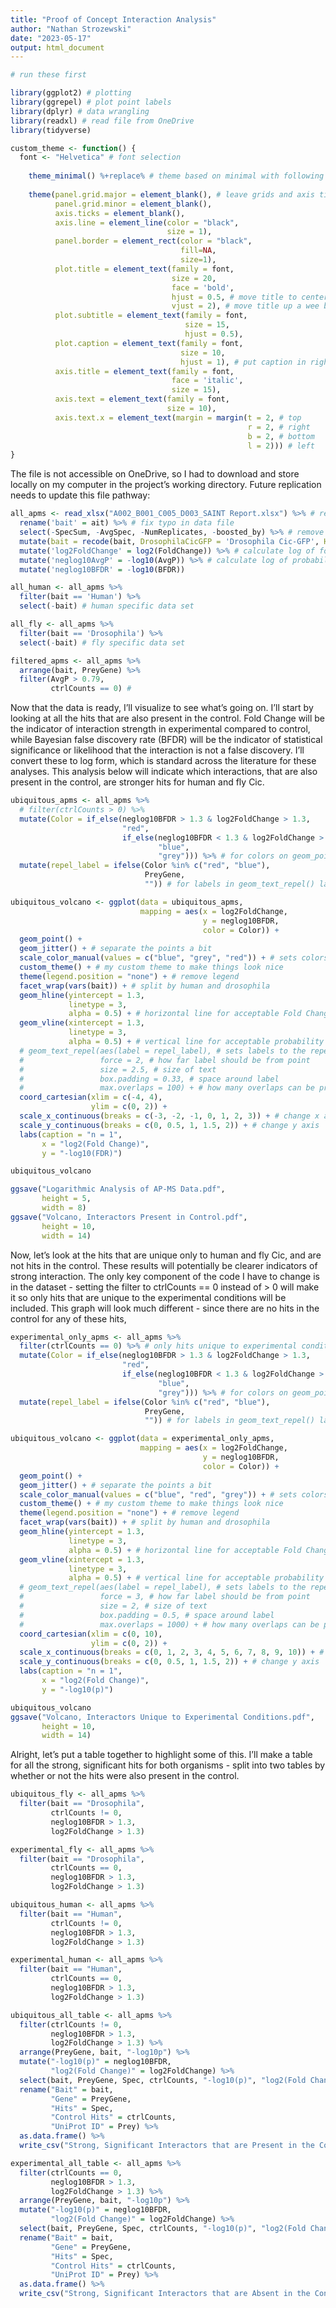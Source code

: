 ```yaml
---
title: "Proof of Concept Interaction Analysis"
author: "Nathan Strozewski"
date: "2023-05-17"
output: html_document
---
```


```r

# run these first

library(ggplot2) # plotting
library(ggrepel) # plot point labels
library(dplyr) # data wrangling
library(readxl) # read file from OneDrive
library(tidyverse)

```

```r

custom_theme <- function() { 
  font <- "Helvetica" # font selection
    
    theme_minimal() %+replace% # theme based on minimal with following replacements
    
    theme(panel.grid.major = element_blank(), # leave grids and axis ticks blank
          panel.grid.minor = element_blank(),
          axis.ticks = element_blank(),
          axis.line = element_line(color = "black",
                                   size = 1),
          panel.border = element_rect(color = "black",
                                      fill=NA,
                                      size=1),
          plot.title = element_text(family = font,
                                    size = 20,
                                    face = 'bold',
                                    hjust = 0.5, # move title to center horizontally
                                    vjust = 2), # move title up a wee bit
          plot.subtitle = element_text(family = font,
                                       size = 15,
                                       hjust = 0.5),
          plot.caption = element_text(family = font,
                                      size = 10,
                                      hjust = 1), # put caption in right corner
          axis.title = element_text(family = font,
                                    face = 'italic',
                                    size = 15),
          axis.text = element_text(family = font,
                                   size = 10),
          axis.text.x = element_text(margin = margin(t = 2, # top
                                                     r = 2, # right
                                                     b = 2, # bottom
                                                     l = 2))) # left
}

```

The file is not accessible on OneDrive, so I had to download and store locally on my computer in the project's working directory. Future replication needs to update this file pathway:

```r

all_apms <- read_xlsx("A002_B001_C005_D003_SAINT Report.xlsx") %>% # read data
  rename('bait' = ait) %>% # fix typo in data file
  select(-SpecSum, -AvgSpec, -NumReplicates, -boosted_by) %>% # remove unnecessary cols
  mutate(bait = recode(bait, DrosophilaCicGFP = 'Drosophila Cic-GFP', HumanCicGFP = 'Human Cic-GFP')) %>%  # rename samples for easier plotting
  mutate('log2FoldChange' = log2(FoldChange)) %>% # calculate log of fold change
  mutate('neglog10AvgP' = -log10(AvgP)) %>% # calculate log of probability
  mutate('neglog10BFDR' = -log10(BFDR))

all_human <- all_apms %>% 
  filter(bait == 'Human') %>% 
  select(-bait) # human specific data set

all_fly <- all_apms %>% 
  filter(bait == 'Drosophila') %>% 
  select(-bait) # fly specific data set

filtered_apms <- all_apms %>% 
  arrange(bait, PreyGene) %>% 
  filter(AvgP > 0.79,
         ctrlCounts == 0) # 

```

Now that the data is ready, I'll visualize to see what's going on. I'll start by looking at all the hits that are also present in the control. Fold Change will be the indicator of interaction strength in experimental compared to control, while Bayesian false discovery rate (BFDR) will be the indicator of statistical significance or likelihood that the interaction is not a false discovery. I'll convert these to log form, which is standard across the literature for these analyses. This analysis below will indicate which interactions, that are also present in the control, are stronger hits for human and fly Cic.

```r

ubiquitous_apms <- all_apms %>% 
  # filter(ctrlCounts > 0) %>% 
  mutate(Color = if_else(neglog10BFDR > 1.3 & log2FoldChange > 1.3,
                         "red",
                         if_else(neglog10BFDR < 1.3 & log2FoldChange > 1.3,
                                 "blue",
                                 "grey"))) %>% # for colors on geom_point() to correspond to certain graph placements
  mutate(repel_label = ifelse(Color %in% c("red", "blue"),
                              PreyGene,
                              "")) # for labels in geom_text_repel() later

ubiquitous_volcano <- ggplot(data = ubiquitous_apms,
                             mapping = aes(x = log2FoldChange,
                                           y = neglog10BFDR,
                                           color = Color)) +
  geom_point() +
  geom_jitter() + # separate the points a bit
  scale_color_manual(values = c("blue", "grey", "red")) + # sets colors
  custom_theme() + # my custom theme to make things look nice
  theme(legend.position = "none") + # remove legend
  facet_wrap(vars(bait)) + # split by human and drosophila
  geom_hline(yintercept = 1.3,
             linetype = 3,
             alpha = 0.5) + # horizontal line for acceptable Fold Change
  geom_vline(xintercept = 1.3,
             linetype = 3,
             alpha = 0.5) + # vertical line for acceptable probability
  # geom_text_repel(aes(label = repel_label), # sets labels to the repel_label col
  #                 force = 2, # how far label should be from point
  #                 size = 2.5, # size of text
  #                 box.padding = 0.33, # space around label
  #                 max.overlaps = 100) + # how many overlaps can be processed
  coord_cartesian(xlim = c(-4, 4),
                  ylim = c(0, 2)) +
  scale_x_continuous(breaks = c(-3, -2, -1, 0, 1, 2, 3)) + # change x axis
  scale_y_continuous(breaks = c(0, 0.5, 1, 1.5, 2)) + # change y axis
  labs(caption = "n = 1",
       x = "log2(Fold Change)",
       y = "-log10(FDR)")

ubiquitous_volcano

ggsave("Logarithmic Analysis of AP-MS Data.pdf",
       height = 5,
       width = 8)
ggsave("Volcano, Interactors Present in Control.pdf",
       height = 10,
       width = 14)

```

Now, let's look at the hits that are unique only to human and fly Cic, and are not hits in the control. These results will potentially be clearer indicators of strong interaction. The only key component of the code I have to change is in the dataset - setting the filter to ctrlCounts == 0 instead of > 0 will make it so only hits that are unique to the experimental conditions will be included. This graph will look much different - since there are no hits in the control for any of these hits, 

```r

experimental_only_apms <- all_apms %>% 
  filter(ctrlCounts == 0) %>% # only hits unique to experimental condition will be included
  mutate(Color = if_else(neglog10BFDR > 1.3 & log2FoldChange > 1.3,
                         "red",
                         if_else(neglog10BFDR < 1.3 & log2FoldChange > 1.3,
                                 "blue",
                                 "grey"))) %>% # for colors on geom_point() to correspond to certain graph placements
  mutate(repel_label = ifelse(Color %in% c("red", "blue"),
                              PreyGene,
                              "")) # for labels in geom_text_repel() later

ubiquitous_volcano <- ggplot(data = experimental_only_apms,
                             mapping = aes(x = log2FoldChange,
                                           y = neglog10BFDR,
                                           color = Color)) +
  geom_point() +
  geom_jitter() + # separate the points a bit
  scale_color_manual(values = c("blue", "red", "grey")) + # sets colors
  custom_theme() + # my custom theme to make things look nice
  theme(legend.position = "none") + # remove legend
  facet_wrap(vars(bait)) + # split by human and drosophila
  geom_hline(yintercept = 1.3,
             linetype = 3,
             alpha = 0.5) + # horizontal line for acceptable Fold Change
  geom_vline(xintercept = 1.3,
             linetype = 3,
             alpha = 0.5) + # vertical line for acceptable probability
  # geom_text_repel(aes(label = repel_label), # sets labels to the repel_label col
  #                 force = 3, # how far label should be from point
  #                 size = 2, # size of text
  #                 box.padding = 0.5, # space around label
  #                 max.overlaps = 1000) + # how many overlaps can be processed
  coord_cartesian(xlim = c(0, 10),
                  ylim = c(0, 2)) +
  scale_x_continuous(breaks = c(0, 1, 2, 3, 4, 5, 6, 7, 8, 9, 10)) + # change x axis
  scale_y_continuous(breaks = c(0, 0.5, 1, 1.5, 2)) + # change y axis
  labs(caption = "n = 1",
       x = "log2(Fold Change)",
       y = "-log10(p)")

ubiquitous_volcano
ggsave("Volcano, Interactors Unique to Experimental Conditions.pdf",
       height = 10,
       width = 14)

```

Alright, let's put a table together to highlight some of this. I'll make a table for all the strong, significant hits for both organisms - split into two tables by whether or not the hits were also present in the control.

```r

ubiquitous_fly <- all_apms %>% 
  filter(bait == "Drosophila",
         ctrlCounts != 0,
         neglog10BFDR > 1.3,
         log2FoldChange > 1.3)

experimental_fly <- all_apms %>% 
  filter(bait == "Drosophila",
         ctrlCounts == 0,
         neglog10BFDR > 1.3,
         log2FoldChange > 1.3)

ubiquitous_human <- all_apms %>% 
  filter(bait == "Human",
         ctrlCounts != 0,
         neglog10BFDR > 1.3,
         log2FoldChange > 1.3)

experimental_human <- all_apms %>% 
  filter(bait == "Human",
         ctrlCounts == 0,
         neglog10BFDR > 1.3,
         log2FoldChange > 1.3)

ubiquitous_all_table <- all_apms %>% 
  filter(ctrlCounts != 0,
         neglog10BFDR > 1.3,
         log2FoldChange > 1.3) %>% 
  arrange(PreyGene, bait, "-log10p") %>% 
  mutate("-log10(p)" = neglog10BFDR,
         "log2(Fold Change)" = log2FoldChange) %>% 
  select(bait, PreyGene, Spec, ctrlCounts, "-log10(p)", "log2(Fold Change)", Prey) %>% 
  rename("Bait" = bait,
         "Gene" = PreyGene,
         "Hits" = Spec,
         "Control Hits" = ctrlCounts,
         "UniProt ID" = Prey) %>% 
  as.data.frame() %>% 
  write_csv("Strong, Significant Interactors that are Present in the Control.csv")

experimental_all_table <- all_apms %>% 
  filter(ctrlCounts == 0,
         neglog10BFDR > 1.3,
         log2FoldChange > 1.3) %>% 
  arrange(PreyGene, bait, "-log10p") %>% 
  mutate("-log10(p)" = neglog10BFDR,
         "log2(Fold Change)" = log2FoldChange) %>% 
  select(bait, PreyGene, Spec, ctrlCounts, "-log10(p)", "log2(Fold Change)", Prey) %>% 
  rename("Bait" = bait,
         "Gene" = PreyGene,
         "Hits" = Spec,
         "Control Hits" = ctrlCounts,
         "UniProt ID" = Prey) %>% 
  as.data.frame() %>% 
  write_csv("Strong, Significant Interactors that are Absent in the Control.csv")

```








